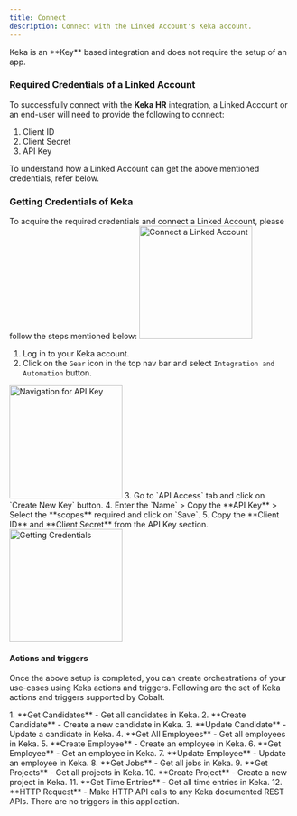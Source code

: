 ```yaml
---
title: Connect
description: Connect with the Linked Account's Keka account.
---
```

<Note>
Keka is an **Key** based integration and does not require the setup of an app.
</Note>

### Required Credentials of a Linked Account

To successfully connect with the **Keka HR** integration, a Linked Account or an end-user will need to provide the following to connect:

1. Client ID
2. Client Secret
3. API Key

<Info>
To understand how a Linked Account can get the above mentioned credentials, refer below.
</Info>

### Getting Credentials of Keka

To acquire the required credentials and connect a Linked Account, please follow the steps mentioned below:
<img height="200" src="/images/keka/keka_config.png" alt="Connect a Linked Account"/>

1. Log in to your Keka account.
2. Click on the `Gear` icon in the top nav bar and select `Integration and Automation` button.
<img height="200" src="/images/keka/keka_navigation.png" alt="Navigation for API Key"/>
3. Go to `API Access` tab  and click on `Create New Key` button.
4. Enter the `Name` > Copy the **API Key** > Select the **scopes** required and click on `Save`.
5. Copy the **Client ID** and **Client Secret** from the API Key section.
<img height="200" src="/images/keka/keka_credentials.png" alt="Getting Credentials"/>

#### Actions and triggers
Once the above setup is completed, you can create orchestrations of your use-cases using Keka actions and triggers. Following are the set of Keka actions and triggers
supported by Cobalt.

<Tabs>
  <Tab title="Actions">
  <AccordionGroup>
  <Accordion title="Candidates">
     1. **Get Candidates** - Get all candidates in Keka.
     2. **Create Candidate** - Create a new candidate in Keka.
     3. **Update Candidate** - Update a candidate in Keka.
     </Accordion>
     <Accordion title="Employees">
     4. **Get All Employees** - Get all employees in Keka.
     5. **Create Employee** - Create an employee in Keka.
     6. **Get Employee** - Get an employee in Keka.
     7. **Update Employee** - Update an employee in Keka.
      </Accordion>
     <Accordion title="Jobs">
     8. **Get Jobs** - Get all jobs in Keka.
      </Accordion>
     <Accordion title="Projects">
     9. **Get Projects** - Get all projects in Keka.
     10. **Create Project** - Create a new project in Keka.
      </Accordion>
     <Accordion title="Time Entries">
     11. **Get Time Entries** - Get all time entries in Keka.
    </Accordion>
     <Accordion title="Others">
     12. **HTTP Request** - Make HTTP API calls to any Keka documented REST APIs.
      </Accordion>
    </AccordionGroup>
  </Tab>
  
  <Tab title="Triggers">
        There are no triggers in this application.
  </Tab>
</Tabs>